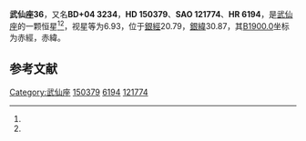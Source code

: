 {{Starbox begin
| name = 武仙座36
}}
{{Starbox observe
| epoch = [[J2000.0|J2000.0]]
| constell = [[武仙座|武仙座]]<ref name=SIMBAD>{{cite web
 | url=http://simbad.u-strasbg.fr/simbad/sim-id?Ident=HR+6194
 | title=Pulsating variable Star
 | publisher=Centre de Données astronomiques de Strasbourg
 | work=SIMBAD
 | accessdate=2012-07-13
 | archive-date=2019-09-30
 | archive-url=https://web.archive.org/web/20190930114114/http://simbad.u-strasbg.fr/simbad/sim-id?Ident=HR+6194
 | dead-url=no
 }}</ref><ref name=DATA>{{cite web
 | url=http://vizier.u-strasbg.fr/viz-bin/VizieR-5?-out.add=.&-source=5050&-corr=PK=HR&-out.max=9999&HR=6194
 | title=VizieR Detailed Page
 | accessdate=2012-07-13
 | archive-date=2016-03-05
 | archive-url=https://web.archive.org/web/20160305031544/http://vizier.u-strasbg.fr/viz-bin/VizieR-5?-out.add=.&-source=5050&-corr=PK=HR&-out.max=9999&HR=6194
 | dead-url=no
 }}</ref>
| 星官 = 
| ra = {{RA|16|40|35.1}}<ref name=SIMBAD /><ref name=DATA />
| dec = {{DEC|+4|12|26}}<ref name=SIMBAD /><ref name=DATA />
| appmag_v = 6.93<ref name=SIMBAD /><ref name=DATA />
}}
{{Starbox character
| class = A3IV<ref name=SIMBAD /><ref name=DATA />
| b-v = 0.13<ref name=SIMBAD /><ref name=DATA />
| u-b = 0.12<ref name=SIMBAD /><ref name=DATA />
| r-i = <ref name=SIMBAD /><ref name=DATA />
| variable = 
}}
{{Starbox astrometry
| radial_v = 0.12
| prop_mo_ra = -28
| parallax = 0.001
| p_error = 
}}
{{Starbox catalog
| names =BD+04 3234，[[SAO星表|SAO]] 121774，[[HD星表|HD]] 150379，[[HR星表|HR]] 6194}}
{{Starbox reference |Simbad=HR+6194}}
{{Starbox end}}
{{Expand section}}
'''武仙座36'''，又名'''BD+04 3234'''，'''HD 150379'''、'''SAO 121774'''、'''HR 6194'''，是[[武仙座|武仙座]]的一颗恒星<ref name=SIMBAD /><ref name=DATA />，视星等为6.93，位于[[銀道座標系|銀經]]20.79，[[銀道座標系|銀緯]]30.87，其[[B1900.0|B1900.0]]坐标为赤經{{RA|16|35|37.2}}，赤緯{{DEC|+4|30.87|8}}。

== 参考文献 ==
{{reflist}}

{{star-stub}}

{{武仙座恒星}}
[[Category:武仙座|Category:武仙座]]
[[Category:HD和HDE天體|150379]]
[[Category:HR天體|6194]]
[[Category:SAO天體|121774]]
